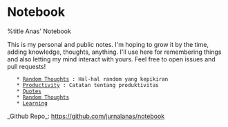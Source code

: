 = Notebook =
%title Anas' Notebook

This is my personal and public notes. I'm hoping to grow it by the time, adding knowledge, thoughts, anything. I'll use here for remembering things and also letting my mind interact with yours. Feel free to open issues and pull requests!

    * [[Random Thoughts]] : Hal-hal random yang kepikiran
    * [[Productivity]] : Catatan tentang produktivitas
    * [[Quotes]]
    * [[Random Thoughts]]
    * [[Learning]]


_Github Repo_: https://github.com/jurnalanas/notebook
